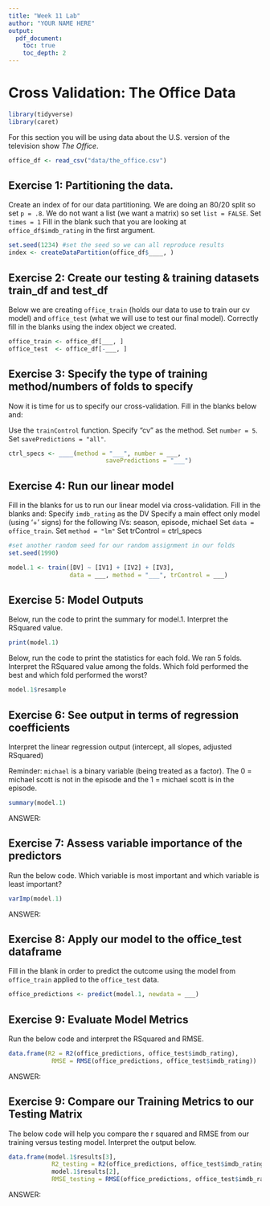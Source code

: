 ```yaml
---
title: "Week 11 Lab"
author: "YOUR NAME HERE"
output:
  pdf_document:
    toc: true
    toc_depth: 2 
---
```


# Cross Validation: The Office Data

```r
library(tidyverse)
library(caret)
```

For this section you will be using data about the U.S. version of the television show *The Office*. 

```r
office_df <- read_csv("data/the_office.csv") 
```


## Exercise 1: Partitioning the data.
Create an index of for our data partitioning. 
We are doing an 80/20 split so set `p = .8`.
We do not want a list (we want a matrix) so set `list = FALSE`.
Set `times = 1`
Fill in the blank such that you are looking at `office_df$imdb_rating` in the first argument.


```r
set.seed(1234) #set the seed so we can all reproduce results
index <- createDataPartition(office_df$____, )
```



## Exercise 2: Create our testing & training datasets train_df and test_df

Below we are creating `office_train` (holds our data to use to train our cv model) and `office_test` (what we will use to test our final model). Correctly fill in the blanks using the index object we created. 

```r
office_train <- office_df[___, ]
office_test  <- office_df[-___, ]
```

## Exercise 3: Specify the type of training method/numbers of folds to specify

Now it is time for us to specify our cross-validation. Fill in the blanks below and:

Use the `trainControl` function.
Specify "cv" as the method.
Set `number = 5`.
Set `savePredictions = "all"`.

```r
ctrl_specs <- ____(method = "___", number = ___, 
                           savePredictions = "___")
```



## Exercise 4: Run our linear model

Fill in the blanks for us to run our linear model via cross-validation. 
Fill in the blanks and:
Specify `imdb_rating` as the DV
Specify a main effect only model (using '+' signs) for the following IVs: season, episode, michael
Set `data = office_train`.
Set `method = "lm"`
Set trControl = ctrl_specs

```r
#set another random seed for our random assignment in our folds
set.seed(1990)

model.1 <- train([DV] ~ [IV1] + [IV2] + [IV3],
                 data = ___, method = "___", trControl = ___)
```



## Exercise 5: Model Outputs 

Below, run the code to print the summary for model.1. Interpret the RSquared value.

```r
print(model.1)
```


Below, run the code to print the statistics for each fold. We ran 5 folds. Interpret the RSquared value among the folds. Which fold performed the best and which fold performed the worst?

```r
model.1$resample
```

## Exercise 6: See output in terms of regression coefficients

Interpret the linear regression output (intercept, all slopes, adjusted RSquared)

Reminder: `michael` is a binary variable (being treated as a factor). The 0 = michael scott is not in the episode and the 1 = michael scott is in the episode. 

```r
summary(model.1)
```

ANSWER:

## Exercise 7: Assess variable importance of the predictors

Run the below code. Which variable is most important and which variable is least important?

```r
varImp(model.1) 
```

ANSWER:

## Exercise 8: Apply our model to the office_test dataframe

Fill in the blank in order to predict the outcome using the model from `office_train` applied to the `office_test` data.

```r
office_predictions <- predict(model.1, newdata = ___) 
```

## Exercise 9: Evaluate Model Metrics

Run the below code and interpret the RSquared and RMSE.

```r
data.frame(R2 = R2(office_predictions, office_test$imdb_rating),
            RMSE = RMSE(office_predictions, office_test$imdb_rating))

```

ANSWER:

## Exercise 9: Compare our Training Metrics to our Testing Matrix

The below code will help you compare the r squared and RMSE from our training versus testing model. Interpret the output below.

```r
data.frame(model.1$results[3],
            R2_testing = R2(office_predictions, office_test$imdb_rating),
            model.1$results[2],
            RMSE_testing = RMSE(office_predictions, office_test$imdb_rating))

```

ANSWER: